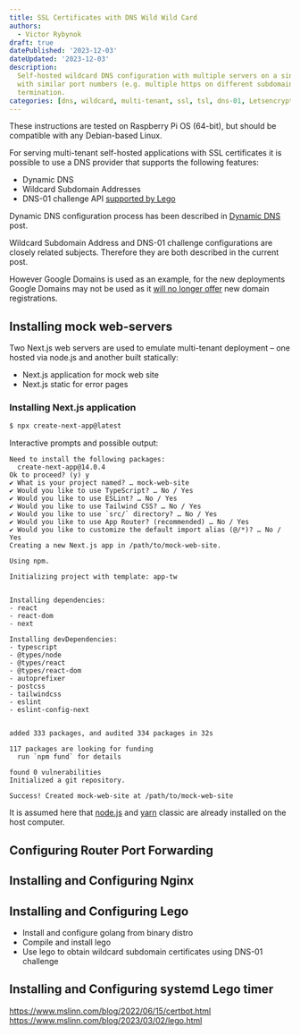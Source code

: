 ```yaml
---
title: SSL Certificates with DNS Wild Wild Card
authors:
  - Victor Rybynok
draft: true
datePublished: '2023-12-03'
dateUpdated: '2023-12-03'
description:
  Self-hosted wildcard DNS configuration with multiple servers on a single IP
  with similar port numbers (e.g. multiple https on different subdomains) and SSL
  termination.
categories: [dns, wildcard, multi-tenant, ssl, tsl, dns-01, Letsencrypt, ACME, Lego]
---
```


These instructions are tested on Raspberry Pi OS (64-bit), but should be
compatible with any Debian-based Linux.

For serving multi-tenant self-hosted applications with SSL certificates it is
possible to use a DNS provider that supports the following features:

 * Dynamic DNS
 * Wildcard Subdomain Addresses
 * DNS-01 challenge API [supported by Lego](https://go-acme.github.io/lego/dns/)

Dynamic DNS configuration process has been described in [Dynamic
DNS](/blog/dynamic-dns) post.

Wildcard Subdomain Address and DNS-01 challenge configurations are closely
related subjects. Therefore they are both described in the current post.

However Google Domains is used as an example, for the new deployments Google
Domains may not be used as it [will no longer
offer](https://support.google.com/domains/answer/13689670?authuser=0&hl=en-GB)
new domain registrations.

## Installing mock web-servers

Two Next.js web servers are used to emulate multi-tenant deployment&nbsp;– one
hosted via node.js and another built statically:

 * Next.js application for mock web site
 * Next.js static for error pages

### Installing Next.js application

```bash
$ npx create-next-app@latest
```

Interactive prompts and possible output:

```
Need to install the following packages:
  create-next-app@14.0.4
Ok to proceed? (y) y
✔ What is your project named? … mock-web-site
✔ Would you like to use TypeScript? … No / Yes
✔ Would you like to use ESLint? … No / Yes
✔ Would you like to use Tailwind CSS? … No / Yes
✔ Would you like to use `src/` directory? … No / Yes
✔ Would you like to use App Router? (recommended) … No / Yes
✔ Would you like to customize the default import alias (@/*)? … No / Yes
Creating a new Next.js app in /path/to/mock-web-site.

Using npm.

Initializing project with template: app-tw


Installing dependencies:
- react
- react-dom
- next

Installing devDependencies:
- typescript
- @types/node
- @types/react
- @types/react-dom
- autoprefixer
- postcss
- tailwindcss
- eslint
- eslint-config-next


added 333 packages, and audited 334 packages in 32s

117 packages are looking for funding
  run `npm fund` for details

found 0 vulnerabilities
Initialized a git repository.

Success! Created mock-web-site at /path/to/mock-web-site
```

It is assumed here that [node.js](https://github.com/nvm-sh/nvm) and
[yarn](https://classic.yarnpkg.com/en/docs/install) classic are already
installed on the host computer.

## Configuring Router Port Forwarding

## Installing and Configuring Nginx

## Installing and Configuring Lego

 * Install and configure golang from binary distro
 * Compile and install lego
 * Use lego to obtain wildcard subdomain certificates using DNS-01 challenge

## Installing and Configuring systemd Lego timer

https://www.mslinn.com/blog/2022/06/15/certbot.html<br />
https://www.mslinn.com/blog/2023/03/02/lego.html
